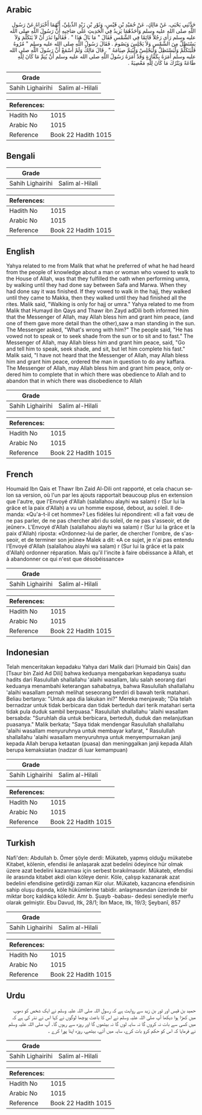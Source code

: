 ## Arabic


<div dir="rtl" lang="ar" style={{fontSize:'larger',backgroundColor:'#f8f9fa',padding:20}}>
حَدَّثَنِي يَحْيَى، عَنْ مَالِكٍ، عَنْ حُمَيْدِ بْنِ قَيْسٍ، وَثَوْرِ بْنِ زَيْدٍ الدِّيلِيِّ، أَنَّهُمَا أَخْبَرَاهُ عَنْ رَسُولِ اللَّهِ صلى الله عليه وسلم وَأَحَدُهُمَا يَزِيدُ فِي الْحَدِيثِ عَلَى صَاحِبِهِ أَنَّ رَسُولَ اللَّهِ صلى الله عليه وسلم رَأَى رَجُلاً قَائِمًا فِي الشَّمْسِ فَقَالَ ‏"‏ مَا بَالُ هَذَا ‏"‏ ‏.‏ فَقَالُوا نَذَرَ أَنْ لاَ يَتَكَلَّمَ وَلاَ يَسْتَظِلَّ مِنَ الشَّمْسِ وَلاَ يَجْلِسَ وَيَصُومَ ‏.‏ فَقَالَ رَسُولُ اللَّهِ صلى الله عليه وسلم ‏"‏ مُرُوهُ فَلْيَتَكَلَّمْ وَلْيَسْتَظِلَّ وَلْيَجْلِسْ وَلْيُتِمَّ صِيَامَهُ ‏"‏ ‏.‏ قَالَ مَالِكٌ وَلَمْ أَسْمَعْ أَنَّ رَسُولَ اللَّهِ صلى الله عليه وسلم أَمَرَهُ بِكَفَّارَةٍ وَقَدْ أَمَرَهُ رَسُولُ اللَّهِ صلى الله عليه وسلم أَنْ يُتِمَّ مَا كَانَ لِلَّهِ طَاعَةً وَيَتْرُكَ مَا كَانَ لِلَّهِ مَعْصِيَةً ‏.‏
</div>
<div style={{backgroundColor:'#f8f9fa',padding:20, marginBottom: 10}}><table> <thead> <tr> <th>Grade</th> <th></th> </tr> </thead> <tbody> <tr><td>Sahih Lighairihi</td><td>Salim al-Hilali</td></tr></tbody></table><table> <thead> <tr> <th>References:</th> <th></th> </tr> </thead> <tbody><tr><td>Hadith No</td><td>1015</td></tr><tr><td>Arabic No</td><td>1015</td></tr><tr><td>Reference</td><td>Book 22 Hadith 1015</td></tr></tbody></table></div>

## Bengali


<div dir="ltr" lang="bn" style={{fontSize:'larger',backgroundColor:'#f8f9fa',padding:20}}>

</div>
<div style={{backgroundColor:'#f8f9fa',padding:20, marginBottom: 10}}><table> <thead> <tr> <th>Grade</th> <th></th> </tr> </thead> <tbody> <tr><td>Sahih Lighairihi</td><td>Salim al-Hilali</td></tr></tbody></table><table> <thead> <tr> <th>References:</th> <th></th> </tr> </thead> <tbody><tr><td>Hadith No</td><td>1015</td></tr><tr><td>Arabic No</td><td>1015</td></tr><tr><td>Reference</td><td>Book 22 Hadith 1015</td></tr></tbody></table></div>

## English


<div dir="ltr" lang="en" style={{fontSize:'larger',backgroundColor:'#f8f9fa',padding:20}}>
Yahya related to me from Malik that what he preferred of what he had heard from the people of knowledge about a man or woman who vowed to walk to the House of Allah, was that they fulfilled the oath when performing umra, by walking until they had done say between Safa and Marwa. When they had done say it was finished. If they vowed to walk in the hajj, they walked until they came to Makka, then they walked until they had finished all the rites. Malik said, "Walking is only for hajj or umra." Yahya related to me from Malik that Humayd ibn Qays and Thawr ibn Zayd adDili both informed him that the Messenger of Allah, may Allah bless him and grant him peace, (and one of them gave more detail than the other),saw a man standing in the sun. The Messenger asked, "What's wrong with him?" The people said, "He has vowed not to speak or to seek shade from the sun or to sit and to fast." The Messenger of Allah, may Allah bless him and grant him peace, said, "Go and tell him to speak, seek shade, and sit, but let him complete his fast." Malik said, "I have not heard that the Messenger of Allah, may Allah bless him and grant him peace, ordered the man in question to do any kaffara. The Messenger of Allah, may Allah bless him and grant him peace, only ordered him to complete that in which there was obedience to Allah and to abandon that in which there was disobedience to Allah
</div>
<div style={{backgroundColor:'#f8f9fa',padding:20, marginBottom: 10}}><table> <thead> <tr> <th>Grade</th> <th></th> </tr> </thead> <tbody> <tr><td>Sahih Lighairihi</td><td>Salim al-Hilali</td></tr></tbody></table><table> <thead> <tr> <th>References:</th> <th></th> </tr> </thead> <tbody><tr><td>Hadith No</td><td>1015</td></tr><tr><td>Arabic No</td><td>1015</td></tr><tr><td>Reference</td><td>Book 22 Hadith 1015</td></tr></tbody></table></div>

## French


<div dir="ltr" lang="fr" style={{fontSize:'larger',backgroundColor:'#f8f9fa',padding:20}}>
Houmaid Ibn Qais et Thawr Ibn Zaid Al-Dili ont rapporté, et cela chacun selon sa version, où l'un par les ajouts rapportait beaucoup plus en extension que l'autre, que l'Envoyé d'Allah (salallahou alayhi wa salam) r (Sur lui la grâce et la paix d'Allah) a vu un homme exposé, debout, au soleil. Il demanda: «Qu'a-t-il cet homme»? Les fidèles lui répondirent: «II a fait vœu de ne pas parler, de ne pas chercher abri du soleil, de ne pas s'asseoir, et de jeûner». L'Envoyé d'Allah (salallahou alayhi wa salam) r (Sur lui la grâce et la paix d'Allah) riposta: «Ordonnez-lui de parler, de chercher l'ombre, de s'asseoir, et de terminer son jeûne» Malek a dit: «A ce sujet, je n'ai pas entendu l'Envoyé d'Allah (salallahou alayhi wa salam) r (Sur lui la grâce et la paix d'Allah) ordonner réparation. Mais qu'il l'incite à faire obéissance à Allah, et à abandonner ce qui n'est que désobéissance»
</div>
<div style={{backgroundColor:'#f8f9fa',padding:20, marginBottom: 10}}><table> <thead> <tr> <th>Grade</th> <th></th> </tr> </thead> <tbody> <tr><td>Sahih Lighairihi</td><td>Salim al-Hilali</td></tr></tbody></table><table> <thead> <tr> <th>References:</th> <th></th> </tr> </thead> <tbody><tr><td>Hadith No</td><td>1015</td></tr><tr><td>Arabic No</td><td>1015</td></tr><tr><td>Reference</td><td>Book 22 Hadith 1015</td></tr></tbody></table></div>

## Indonesian


<div dir="ltr" lang="id" style={{fontSize:'larger',backgroundColor:'#f8f9fa',padding:20}}>
Telah menceritakan kepadaku Yahya dari Malik dari [Humaid bin Qais] dan [Tsaur bin Zaid Ad Dili] bahwa keduanya mengabarkan kepadanya suatu hadits dari Rasulullah shallallahu 'alaihi wasallam, lalu salah seorang dari keduanya menambahi keterangan sahabatnya, bahwa Rasulullah shallallahu 'alaihi wasallam pernah melihat seseorang berdiri di bawah terik matahari. Beliau bertanya: "Untuk apa dia lakukan ini?" Mereka menjawab; "Dia telah bernadzar untuk tidak berbicara dan tidak berteduh dari terik matahari serta tidak pula duduk sambil berpuasa." Rasulullah shallallahu 'alaihi wasallam bersabda: "Suruhlah dia untuk berbicara, berteduh, duduk dan melanjutkan puasanya." Malik berkata; "Saya tidak mendengar Rasulullah shallallahu 'alaihi wasallam menyuruhnya untuk membayar kafarat, " Rasulullah shallallahu 'alaihi wasallam menyuruhnya untuk menyempurnakan janji kepada Allah berupa ketaatan (puasa) dan meninggalkan janji kepada Allah berupa kemaksiatan (nadzar di luar kemampuan)
</div>
<div style={{backgroundColor:'#f8f9fa',padding:20, marginBottom: 10}}><table> <thead> <tr> <th>Grade</th> <th></th> </tr> </thead> <tbody> <tr><td>Sahih Lighairihi</td><td>Salim al-Hilali</td></tr></tbody></table><table> <thead> <tr> <th>References:</th> <th></th> </tr> </thead> <tbody><tr><td>Hadith No</td><td>1015</td></tr><tr><td>Arabic No</td><td>1015</td></tr><tr><td>Reference</td><td>Book 22 Hadith 1015</td></tr></tbody></table></div>

## Turkish


<div dir="ltr" lang="tr" style={{fontSize:'larger',backgroundColor:'#f8f9fa',padding:20}}>
Nafi'den: Abdullah b. Ömer şöyle derdi: Mükateb, yapmış olduğu mükatebe Kitabet, kölenin, efendisi ile anlaşarak azat bedelini ödeyince hür olmak üzere azat bedelini kazanması için serbest bırakılmasıdır. Mükateb, efendisi ile arasında kitabet akdi olan köleye denir. Köle, çalışıp kazanarak azat bedelini efendisine getirdiği zaman Kür olur. Mükateb, kazancına efendisinin sahip oluşu dışında, köle hükümlerine tabidir. anlaşmasından üzerinde bir miktar borç kaldıkça köledir. Amr b. Şuayb -babası- dedesi senediyle merfu olarak gelmiştir. Ebu Davud, Itk, 28/1; İbn Mace, Itk, 19/3; Şeybanî, 857
</div>
<div style={{backgroundColor:'#f8f9fa',padding:20, marginBottom: 10}}><table> <thead> <tr> <th>Grade</th> <th></th> </tr> </thead> <tbody> <tr><td>Sahih Lighairihi</td><td>Salim al-Hilali</td></tr></tbody></table><table> <thead> <tr> <th>References:</th> <th></th> </tr> </thead> <tbody><tr><td>Hadith No</td><td>1015</td></tr><tr><td>Arabic No</td><td>1015</td></tr><tr><td>Reference</td><td>Book 22 Hadith 1015</td></tr></tbody></table></div>

## Urdu


<div dir="rtl" lang="ur" style={{fontSize:'larger',backgroundColor:'#f8f9fa',padding:20}}>
حمید بن قیس اور ثور بن زید سے روایت ہے کہ رسول اللہ صلی اللہ علیہ وسلم نے ایک شخص کو دھوپ میں کھڑا ہوا دیکھا آپ صلی اللہ علیہ وسلم نے اس کا باعث پوچھا لوگوں نے کہا اس نے نذر کی ہے کہ میں کسی سے بات نہ کروں گا نہ سایہ لوں گا نہ بیٹھوں گا اور روزہ سے رہوں گا۔ آپ صلی اللہ علیہ وسلم نے فرمایا کہ اس کو حکم کرو بات کرے، سایہ میں آئے، بیٹھے، روزہ اپنا پورا کرے ۔
</div>
<div style={{backgroundColor:'#f8f9fa',padding:20, marginBottom: 10}}><table> <thead> <tr> <th>Grade</th> <th></th> </tr> </thead> <tbody> <tr><td>Sahih Lighairihi</td><td>Salim al-Hilali</td></tr></tbody></table><table> <thead> <tr> <th>References:</th> <th></th> </tr> </thead> <tbody><tr><td>Hadith No</td><td>1015</td></tr><tr><td>Arabic No</td><td>1015</td></tr><tr><td>Reference</td><td>Book 22 Hadith 1015</td></tr></tbody></table></div>